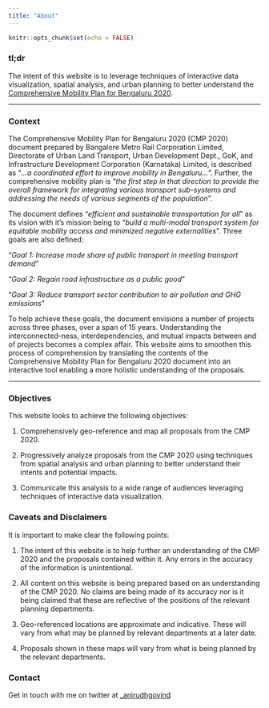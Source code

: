 ```yaml
---
title: "About"
---
```


```r
knitr::opts_chunk$set(echo = FALSE)
```

### tl;dr

The intent of this website is to leverage techniques of interactive data visualization, spatial analysis, and urban planning to better understand the [Comprehensive Mobility Plan for Bengaluru 2020](http://www.urbantransport.kar.gov.in/docs/CMP%20Bengaluru%20-%20Final%20Report.pdf).

<hr>

### Context

The Comprehensive Mobility Plan for Bengaluru 2020 (CMP 2020) document prepared by Bangalore Metro Rail Corporation Limited, Directorate of Urban Land Transport, Urban Development Dept., GoK, and Infrastructure Development Corporation (Karnataka) Limited, is described as "*...a coordinated effort to improve mobility in Bengaluru...*". Further, the comprehensive mobility plan is "*the first step in that direction to provide the overall framework for integrating various transport sub-systems and addressing the needs of various segments of the population*".

The document defines "*efficient and sustainable transportation for all*" as its vision with it's mission being to "*build a multi-modal transport system for equitable mobility access and minimized negative externalities*". Three goals are also defined:

"*Goal 1: Increase mode share of public transport in meeting transport demand*"

"*Goal 2: Regain road infrastructure as a public good*"

"*Goal 3: Reduce transport sector contribution to air pollution and GHG emissions*"

To help achieve these goals, the document envisions a number of projects across three phases, over a span of 15 years. Understanding the interconnected-ness, interdependencies, and mutual impacts between and of projects becomes a complex affair. This website aims to smoothen this process of comprehension by translating the contents of the Comprehensive Mobility Plan for Bengaluru 2020 document into an interactive tool enabling a more holistic understanding of the proposals. 

<hr>

### Objectives

This website looks to achieve the following objectives:

1. Comprehensively geo-reference and map all proposals from the CMP 2020.

2. Progressively analyze proposals from the CMP 2020 using techniques from spatial analysis and urban planning to better understand their intents and potential impacts.

3. Communicate this analysis to a wide range of audiences leveraging techniques of interactive data visualization.

### Caveats and Disclaimers

It is important to make clear the following points:

1. The intent of this website is to help further an understanding of the CMP 2020 and the proposals contained within it. Any errors in the accuracy of the information is unintentional.

2. All content on this website is being prepared based on an understanding of the CMP 2020. No claims are being made of its accuracy nor is it being claimed that these are reflective of the positions of the relevant planning departments. 

3. Geo-referenced locations are approximate and indicative. These will vary from what may be planned by relevant departments at a later date.

4. Proposals shown in these maps will vary from what is being planned by the relevant departments.

### Contact

Get in touch with me on twitter at [_anirudhgovind](https://twitter.com/_anirudhgovind)
